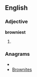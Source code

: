 ==English==

===Adjective===
'''browniest'''

# {{superlative of|[[browny]]}}

===Anagrams===
* {{alphagram|beinorstw}}
* [[Brownites#English|Brownites]]